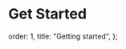 # Get Started

  order: 1,
  title: "Getting started",
};

<Cards>
  <Card
    file="./languages/sql.mdx"
    root="getting-started"
    icon="/icons/sql.svg"
  />
  <Card
    file="./languages/nextjs.mdx"
    root="getting-started"
    icon="/icons/nextjs.svg"
  />
  <Card
    file="./languages/node.mdx"
    root="getting-started"
    icon="/icons/node.svg"
  />
  <Card
    file="./languages/java.mdx"
    root="getting-started"
    icon="/icons/java.svg"
  />
  <Card
    file="./languages/drizzle.mdx"
    root="getting-started"
    icon="/icons/drizzle.svg"
  />
  <Card
    file="./languages/prisma.mdx"
    root="getting-started"
    icon="/icons/prisma.svg"
  />
  <Card
    file="./languages/python.mdx"
    root="getting-started"
    icon="/icons/python.svg"
  />
</Cards>
